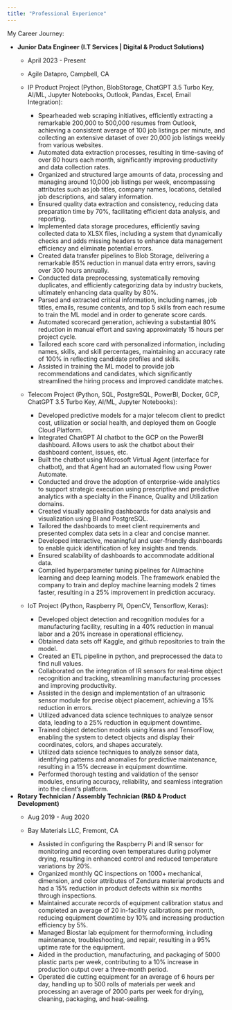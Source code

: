 ```yaml
---
title: "Professional Experience"
---
```

My Career Journey:

- **Junior Data Engineer (I.T Services | Digital & Product Solutions)**
  - April 2023 - Present
  - Agile Datapro, Campbell, CA
  
  - IP Product Project (Python, BlobStorage, ChatGPT 3.5 Turbo Key, AI/ML, Jupyter Notebooks, Outlook, Pandas, Excel, Email Integration):
    - Spearheaded web scraping initiatives, efficiently extracting a remarkable 200,000 to 500,000 resumes from Outlook, achieving a consistent average of 100 job listings per minute, and collecting an extensive dataset of over 20,000 job listings weekly from various websites.
    - Automated data extraction processes, resulting in time-saving of over 80 hours each month, significantly improving productivity and data collection rates.
    - Organized and structured large amounts of data, processing and managing around 10,000 job listings per week, encompassing attributes such as job titles, company names, locations, detailed job descriptions, and salary information.
    - Ensured quality data extraction and consistency, reducing data preparation time by 70%, facilitating efficient data analysis, and reporting.
    - Implemented data storage procedures, efficiently saving collected data to XLSX files, including a system that dynamically checks and adds missing headers to enhance data management efficiency and eliminate potential errors.
    - Created data transfer pipelines to Blob Storage, delivering a remarkable 85% reduction in manual data entry errors, saving over 300 hours annually.
    - Conducted data preprocessing, systematically removing duplicates, and efficiently categorizing data by industry buckets, ultimately enhancing data quality by 80%.
    - Parsed and extracted critical information, including names, job titles, emails, resume contents, and top 5 skills from each resume to train the ML model and in order to generate score cards.
    - Automated scorecard generation, achieving a substantial 80% reduction in manual effort and saving approximately 15 hours per project cycle.
    - Tailored each score card with personalized information, including names, skills, and skill percentages, maintaining an accuracy rate of 100% in reflecting candidate profiles and skills.
    - Assisted in training the ML model to provide job recommendations and candidates, which significantly streamlined the hiring process and improved candidate matches.
  
  - Telecom Project (Python, SQL, PostgreSQL, PowerBI, Docker, GCP, ChatGPT 3.5 Turbo Key, AI/ML, Jupyter Notebooks):
    - Developed predictive models for a major telecom client to predict cost, utilization or social health, and deployed them on Google Cloud Platform.
    - Integrated ChatGPT AI chatbot to the GCP on the PowerBI dashboard. Allows users to ask the chatbot about their dashboard content, issues, etc.
    - Built the chatbot using Microsoft Virtual Agent (interface for chatbot), and that Agent had an automated flow using Power Automate.
    - Conducted and drove the adoption of enterprise-wide analytics to support strategic execution using prescriptive and predictive analytics with a specialty in the Finance, Quality and Utilization domains.
    - Created visually appealing dashboards for data analysis and visualization using BI and PostgreSQL.
    - Tailored the dashboards to meet client requirements and presented complex data sets in a clear and concise manner.
    - Developed interactive, meaningful and user-friendly dashboards to enable quick identification of key insights and trends.
    - Ensured scalability of dashboards to accommodate additional data.
    - Compiled hyperparameter tuning pipelines for AI/machine learning and deep learning models. The framework enabled the company to train and deploy machine learning models 2 times faster, resulting in a 25% improvement in prediction accuracy.

  - IoT Project (Python, Raspberry PI, OpenCV, Tensorflow, Keras):
    - Developed object detection and recognition modules for a manufacturing facility, resulting in a 40% reduction in manual labor and a 20% increase in operational efficiency.
    - Obtained data sets off Kaggle, and github repositories to train the model.
    - Created an ETL pipeline in python, and preprocessed the data to find null values.
    - Collaborated on the integration of IR sensors for real-time object recognition and tracking, streamlining manufacturing processes and improving productivity.
    - Assisted in the design and implementation of an ultrasonic sensor module for precise object placement, achieving a 15% reduction in errors.
    - Utilized advanced data science techniques to analyze sensor data, leading to a 25% reduction in equipment downtime.
    - Trained object detection models using Keras and TensorFlow, enabling the system to detect objects and display their coordinates, colors, and shapes accurately.
    - Utilized data science techniques to analyze sensor data, identifying patterns and anomalies for predictive maintenance, resulting in a 15% decrease in equipment downtime.
    - Performed thorough testing and validation of the sensor modules, ensuring accuracy, reliability, and seamless integration into the client's platform.

- **Rotary Technician / Assembly Technician (R&D & Product Development)**
  - Aug 2019 - Aug 2020
  - Bay Materials LLC, Fremont, CA
  
    - Assisted in configuring the Raspberry Pi and IR sensor for monitoring and recording oven temperatures during polymer drying, resulting in enhanced control and reduced temperature variations by 20%.
    - Organized monthly QC inspections on 1000+ mechanical, dimension, and color attributes of Zendura material products and had a 15% reduction in product defects within six months through inspections.
    - Maintained accurate records of equipment calibration status and completed an average of 20 in-facility calibrations per month, reducing equipment downtime by 10% and increasing production efficiency by 5%.
    - Managed Biostar lab equipment for thermoforming, including maintenance, troubleshooting, and repair, resulting in a 95% uptime rate for the equipment.
    - Aided in the production, manufacturing, and packaging of 5000 plastic parts per week, contributing to a 10% increase in production output over a three-month period.
    - Operated die cutting equipment for an average of 6 hours per day, handling up to 500 rolls of materials per week and processing an average of 2000 parts per week for drying, cleaning, packaging, and heat-sealing.
